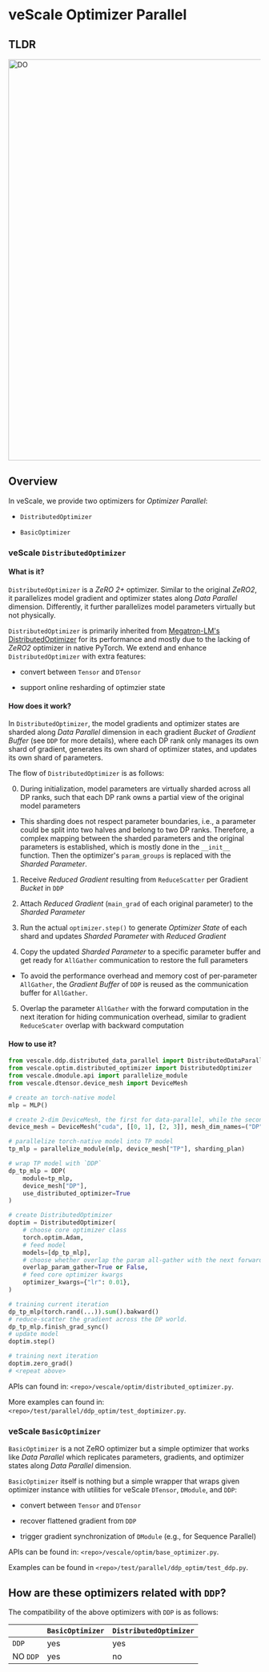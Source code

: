 # veScale Optimizer Parallel

## TLDR

<img src="../../public/guide/doptimizer.png" alt="DO" width="800"/>

## Overview

In veScale, we provide two optimizers for _Optimizer Parallel_:

- `DistributedOptimizer`

- `BasicOptimizer`

### veScale `DistributedOptimizer`

#### What is it?

`DistributedOptimizer` is a _ZeRO 2+_ optimizer. Similar to the original _ZeRO2_, it parallelizes model gradient and optimizer states along _Data Parallel_ dimension. Differently, it further parallelizes model parameters virtually but not physically.

`DistributedOptimizer` is primarily inherited from [Megatron-LM's DistributedOptimizer](https://github.com/NVIDIA/Megatron-LM/blob/main/megatron/core/optimizer/distrib_optimizer.py) for its performance and mostly due to the lacking of _ZeRO2_ optimizer in native PyTorch. We extend and enhance `DistributedOptimizer` with extra features:

- convert between `Tensor` and `DTensor`

- support online resharding of optimzier state

#### How does it work?

In `DistributedOptimizer`, the model gradients and optimizer states are sharded along _Data Parallel_ dimension in each gradient _Bucket_ of _Gradient Buffer_ (see `DDP` for more details), where each DP rank only manages its own shard of gradient, generates its own shard of optimizer states, and updates its own shard of parameters.

The flow of `DistributedOptimizer` is as follows:

0. During initialization, model parameters are virtually sharded across all DP ranks, such that each DP rank owns a partial view of the original model parameters
 - This sharding does not respect parameter boundaries, i.e., a parameter could be split into two halves and belong to two DP ranks. Therefore, a complex mapping between the sharded parameters and the original parameters is established, which is mostly done in the `__init__` function. Then the optimizer's `param_groups` is replaced with the _Sharded Parameter_.

1. Receive _Reduced Gradient_ resulting from `ReduceScatter` per Gradient _Bucket_ in `DDP`

2. Attach _Reduced Gradient_ (`main_grad` of each original parameter) to the _Sharded Parameter_

3. Run the actual `optimizer.step()` to generate _Optimizer State_ of each shard and updates _Sharded Parameter_ with _Reduced Gradient_

4. Copy the updated _Sharded Parameter_ to a specific parameter buffer and get ready for `AllGather` communication to restore the full parameters

 - To avoid the performance overhead and memory cost of per-parameter `AllGather`, the _Gradient Buffer_ of `DDP` is reused as the communication buffer for `AllGather`.
  
5. Overlap the parameter `AllGather` with the forward computation in the next iteration for hiding communication overhead, similar to gradient `ReduceScater` overlap with backward computation

#### How to use it?

```python
from vescale.ddp.distributed_data_parallel import DistributedDataParallel as DDP
from vescale.optim.distributed_optimizer import DistributedOptimizer
from vescale.dmodule.api import parallelize_module
from vescale.dtensor.device_mesh import DeviceMesh

# create an torch-native model
mlp = MLP()

# create 2-dim DeviceMesh, the first for data-parallel, while the second for tensor-parallel.
device_mesh = DeviceMesh("cuda", [[0, 1], [2, 3]], mesh_dim_names=("DP", "TP"))

# parallelize torch-native model into TP model
tp_mlp = parallelize_module(mlp, device_mesh["TP"], sharding_plan)

# wrap TP model with `DDP`
dp_tp_mlp = DDP(
    module=tp_mlp,
    device_mesh["DP"],
    use_distributed_optimizer=True
)

# create DistributedOptimizer
doptim = DistributedOptimizer(
    # choose core optimizer class
    torch.optim.Adam,
    # feed model
    models=[dp_tp_mlp],
    # choose whether overlap the param all-gather with the next forward for speeding up
    overlap_param_gather=True or False,
    # feed core optimizer kwargs
    optimizer_kwargs={"lr": 0.01},
)

# training current iteration
dp_tp_mlp(torch.rand(...)).sum().bakward()
# reduce-scatter the gradient across the DP world.
dp_tp_mlp.finish_grad_sync()
# update model
doptim.step()

# training next iteration
doptim.zero_grad()
# <repeat above>

```

APIs can found in: `<repo>/vescale/optim/distributed_optimizer.py`.

More examples can found in: `<repo>/test/parallel/ddp_optim/test_doptimizer.py`.

### veScale `BasicOptimizer`

`BasicOptimizer` is a not ZeRO optimizer but a simple optimizer that works like _Data Parallel_ which replicates parameters, gradients, and optimizer states along _Data Parallel_ dimension.

`BasicOptimizer` itself is nothing but a simple wrapper that wraps given optimizer instance with utilities for veScale `DTensor`, `DModule`, and `DDP`:

- convert between `Tensor` and `DTensor`

- recover flattened gradient from `DDP` 

- trigger gradient synchronization of `DModule` (e.g., for Sequence Parallel) 


APIs can be found in: `<repo>/vescale/optim/base_optimizer.py`.

Examples can be found in `<repo>/test/parallel/ddp_optim/test_ddp.py`. 


## How are these optimizers related with `DDP`?

The compatibility of the above optimizers with `DDP` is as follows:

|          | `BasicOptimizer` | `DistributedOptimizer` |
| -------- | ---------------- | ---------------------- |
| `DDP`    |      yes         |        yes             |
| NO `DDP` |      yes         |         no             |
